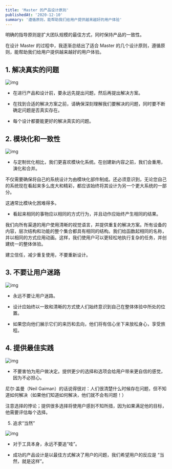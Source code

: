```yaml
---
title: 'Master 的产品设计原则'
publishedAt: '2020-12-10'
summary: '遵循原则，能帮助我们给用户提供越来越好的用户体验'
---
```


明确的指导原则是扩大团队规模的最佳方式，同时保持产品的一致性。

在设计 Master 的过程中，我逐渐总结出了适合 Master 的几个设计原则，遵循原则，能帮助我们给用户提供越来越好的用户体验。

## 1. 解决真实的问题

![img](https://cdn.jsdelivr.net/gh/zuozizhen/oss@master/img/20210404221358.jpg)

- 在进行产品和设计前，要永远先提出问题，然后再提出解决方案。

- 在找到合适的解决方案之前，请确保深刻理解我们要解决的问题，同时要不断确定问题是否真实存在。

- 每个设计都要能更好的解决真实的问题。

## 2. 模块化和一致性

![img](https://cdn.jsdelivr.net/gh/zuozizhen/oss@master/img/20210404221357.jpg)

- 与定制优化相比，我们更喜欢模块化系统。在创建新内容之前，我们会重用，演化和合并。

不仅需要确保将自己的系统设计为由模块化部件制成。还必须意识到，无论您自己的系统现在看起来多么庞大和精彩，都应该始终将其设计为另一个更大系统的一部分。

这通常比模块化困难得多。

- 看起来相同的事物应以相同的方式行为，并且动作应始终产生相同的结果。

我们向所有渠道的用户使用清晰的视觉语言，并提供重复的解决方案。所有设备的内容，层次结构和功能的整个集合都具有相同的结构。我们给函数起相同的名称，并以相同的方式应用动画。这样，我们使用户可以更轻松地执行复杂的任务，并创建统一的整体体验。

建立信任，减少重复使用，不要重新设计。

## 3. 不要让用户迷路

![img](https://cdn.jsdelivr.net/gh/zuozizhen/oss@master/img/20210404221356.jpg)

- 永远不要让用户迷路。

- 设计应始终以一致和清晰的方式使人们始终意识到自己在整体体验中所处的位置。

- 如果您向他们展示它们的来历和去向，他们将有信心坐下来放松身心，享受旅程。


## 4. 提供最佳实践

![img](https://cdn.jsdelivr.net/gh/zuozizhen/oss@master/img/20210404221355.jpg)

- 不要害怕为用户做决定。提供更少的选择和选项会给用户带来更自信的感觉，因为不必担心。

尼尔·盖曼（Neil Gaiman）的话说得很对：人们很清楚什么时候存在问题，但不知道如何解决（如果他们知道如何解决，他们就不会有问题！）

注意选择的悖论；提供很多选择将使用户感到不知所措，因为如果满足他的目标，他需要评估每个选择。

5. 追求“当然”

![img](https://cdn.jsdelivr.net/gh/zuozizhen/oss@master/img/20210404221354.jpg)

- 对于工具本身，永远不要追“哇”。

- 成功的产品设计是以最佳方式解决了用户的问题，我们希望用户的反应是 “当然，就是这样”。